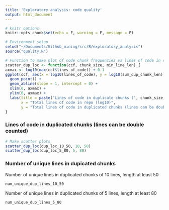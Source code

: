 ```yaml
---
title: 'Exploratory analysis: code quality'
output: html_document
---
```


```r
# knitr options
knitr::opts_chunk$set(echo = F, warning = F, message = F)
```

```r
# Environment setup
setwd("~/Documents/Github_mining/src/R/exploratory_analysis")
source("quality.R")
```

```r
# Function to make plot of code chunk frequencies vs lines of code in repo
scatter_dup_loc <- function(ccf, chunk_size, min_line_len) {
axmax <- log10(max(ccf$lines_of_code)) + 0.1
ggplot(ccf, aes(x = log10(lines_of_code), y = log10(sum_dup_chunk_len))) + 
  geom_point() +
  geom_abline(slope = 1, intercept = 0) +
  xlim(0, axmax) +
  ylim(0, axmax) +
  labs(title = paste("Lines of code in duplicate chunks (", chunk_size, " lines; length >= ", min_line_len, ")", sep=""),
       x = "Total lines of code in repo (log10)",
       y = "Total lines of code in duplicated chunks (lines can be double counted)")
}
```


### Lines of code in duplicated chunks (lines can be double counted)

```r
# Make scatter plots
scatter_dup_loc(dup_loc_10_50, 10, 50)
scatter_dup_loc(dup_loc_5_80, 5, 80)
```


### Number of unique lines in dupicated chunks

Number of unique lines in duplicated chunks of 10 lines, length at least 50

```r
num_unique_dup_lines_10_50
```

Number of unique lines in duplicated chunks of 5 lines, length at least 80

```r
num_unique_dup_lines_5_80
```





